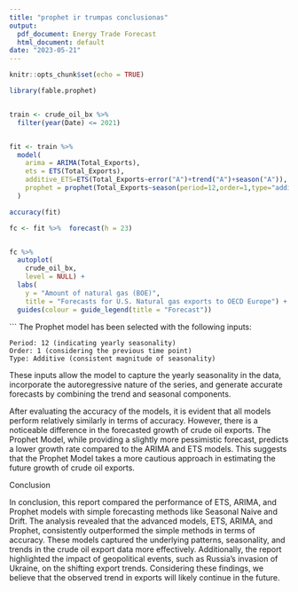 ```yaml
---
title: "prophet ir trumpas conclusionas"
output:
  pdf_document: Energy Trade Forecast
  html_document: default
date: "2023-05-21"
---
```


```r
knitr::opts_chunk$set(echo = TRUE)
```

```r
library(fable.prophet)


train <- crude_oil_bx %>%
  filter(year(Date) <= 2021)


fit <- train %>%
  model(
    arima = ARIMA(Total_Exports),
    ets = ETS(Total_Exports),
    additive_ETS=ETS(Total_Exports~error("A")+trend("A")+season("A")),
    prophet = prophet(Total_Exports~season(period=12,order=1,type="additive"))
  )

accuracy(fit)

fc <- fit %>%  forecast(h = 23)


fc %>% 
  autoplot(
    crude_oil_bx,
    level = NULL) +
  labs(
    y = "Amount of natural gas (BOE)",
    title = "Forecasts for U.S. Natural gas exports to OECD Europe") +
  guides(colour = guide_legend(title = "Forecast"))

```


```
The Prophet model has been selected with the following inputs:

    Period: 12 (indicating yearly seasonality)
    Order: 1 (considering the previous time point)
    Type: Additive (consistent magnitude of seasonality)

These inputs allow the model to capture the yearly seasonality in the data, incorporate the autoregressive nature of the series, and generate accurate forecasts by combining the trend and seasonal components.

After evaluating the accuracy of the models, it is evident that all models perform relatively similarly in terms of accuracy. However, there is a noticeable difference in the forecasted growth of crude oil exports. The Prophet Model, while providing a slightly more pessimistic forecast, predicts a lower growth rate compared to the ARIMA and ETS models. This suggests that the Prophet Model takes a more cautious approach in estimating the future growth of crude oil exports.


Conclusion

In conclusion, this report compared the performance of ETS, ARIMA, and Prophet models with simple forecasting methods like Seasonal Naive and Drift. The analysis revealed that the advanced models, ETS, ARIMA, and Prophet, consistently outperformed the simple methods in terms of accuracy. These models captured the underlying patterns, seasonality, and trends in the crude oil export data more effectively. Additionally, the report highlighted the impact of geopolitical events, such as Russia's invasion of Ukraine, on the shifting export trends. Considering these findings, we believe that the observed trend in exports will likely continue in the future. 
